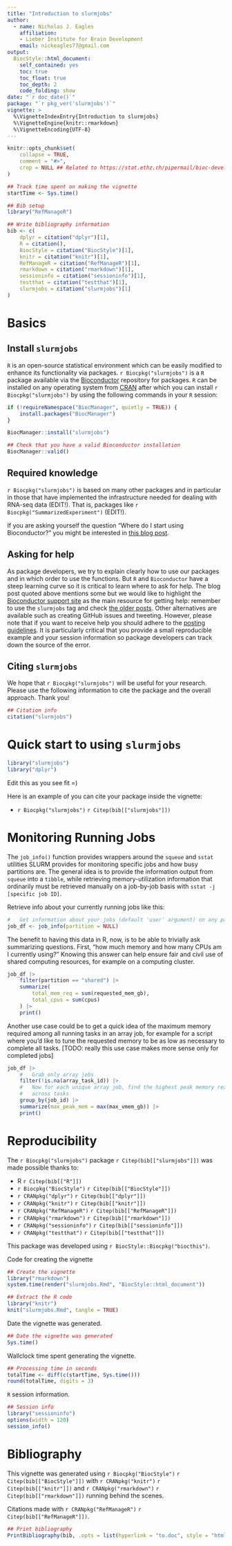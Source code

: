 ```yaml
---
title: "Introduction to slurmjobs"
author: 
  - name: Nicholas J. Eagles
    affiliation:
    - Lieber Institute for Brain Development
    email: nickeagles77@gmail.com
output: 
  BiocStyle::html_document:
    self_contained: yes
    toc: true
    toc_float: true
    toc_depth: 2
    code_folding: show
date: "`r doc_date()`"
package: "`r pkg_ver('slurmjobs')`"
vignette: >
  %\VignetteIndexEntry{Introduction to slurmjobs}
  %\VignetteEngine{knitr::rmarkdown}
  %\VignetteEncoding{UTF-8}  
---
```


```r
knitr::opts_chunk$set(
    collapse = TRUE,
    comment = "#>",
    crop = NULL ## Related to https://stat.ethz.ch/pipermail/bioc-devel/2020-April/016656.html
)
```


```r
## Track time spent on making the vignette
startTime <- Sys.time()

## Bib setup
library("RefManageR")

## Write bibliography information
bib <- c(
    dplyr = citation("dplyr")[1],
    R = citation(),
    BiocStyle = citation("BiocStyle")[1],
    knitr = citation("knitr")[1],
    RefManageR = citation("RefManageR")[1],
    rmarkdown = citation("rmarkdown")[1],
    sessioninfo = citation("sessioninfo")[1],
    testthat = citation("testthat")[1],
    slurmjobs = citation("slurmjobs")[1]
)
```

# Basics

## Install `slurmjobs`

`R` is an open-source statistical environment which can be easily modified to enhance its functionality via packages. `r Biocpkg("slurmjobs")` is a `R` package available via the [Bioconductor](http://bioconductor.org) repository for packages. `R` can be installed on any operating system from [CRAN](https://cran.r-project.org/) after which you can install `r Biocpkg("slurmjobs")` by using the following commands in your `R` session:

```r
if (!requireNamespace("BiocManager", quietly = TRUE)) {
    install.packages("BiocManager")
}

BiocManager::install("slurmjobs")

## Check that you have a valid Bioconductor installation
BiocManager::valid()
```

## Required knowledge

`r Biocpkg("slurmjobs")` is based on many other packages and in particular in those that have implemented the infrastructure needed for dealing with RNA-seq data (EDIT!). That is, packages like `r Biocpkg("SummarizedExperiment")` (EDIT!).

If you are asking yourself the question "Where do I start using Bioconductor?" you might be interested in [this blog post](http://lcolladotor.github.io/2014/10/16/startbioc/#.VkOKbq6rRuU).

## Asking for help

As package developers, we try to explain clearly how to use our packages and in which order to use the functions. But `R` and `Bioconductor` have a steep learning curve so it is critical to learn where to ask for help. The blog post quoted above mentions some but we would like to highlight the [Bioconductor support site](https://support.bioconductor.org/) as the main resource for getting help: remember to use the `slurmjobs` tag and check [the older posts](https://support.bioconductor.org/tag/slurmjobs/). Other alternatives are available such as creating GitHub issues and tweeting. However, please note that if you want to receive help you should adhere to the [posting guidelines](http://www.bioconductor.org/help/support/posting-guide/). It is particularly critical that you provide a small reproducible example and your session information so package developers can track down the source of the error.

## Citing `slurmjobs`

We hope that `r Biocpkg("slurmjobs")` will be useful for your research. Please use the following information to cite the package and the overall approach. Thank you!

```r
## Citation info
citation("slurmjobs")
```

# Quick start to using `slurmjobs`

```r
library("slurmjobs")
library("dplyr")
```

Edit this as you see fit =)

Here is an example of you can cite your package inside the vignette:

* `r Biocpkg("slurmjobs")` `r Citep(bib[["slurmjobs"]])`

# Monitoring Running Jobs

The `job_info()` function provides wrappers around the `squeue` and `sstat` utilities SLURM provides for monitoring specific jobs and how busy partitions are. The general idea is to provide the information output from `squeue` into a `tibble`, while retrieving memory-utilization information that ordinarily must be retrieved manually on a job-by-job basis with `sstat -j [specific job ID]`.

Retrieve info about your currently running jobs like this:

```r
#   Get information about your jobs (default 'user' argument) on any partition
job_df <- job_info(partition = NULL)
```

The benefit to having this data in R, now, is to be able to trivially ask summarizing questions. First, "how much memory and how many CPUs am I currently using?" Knowing this answer can help ensure fair and civil use of shared computing resources, for example on a computing cluster.

```r
job_df |>
    filter(partition == "shared") |>
    summarize(
        total_mem_req = sum(requested_mem_gb),
        total_cpus = sum(cpus)
    ) |>
    print()
```

Another use case could be to get a quick idea of the maximum memory required among all running tasks in an array job, for example for a script where you'd like to tune the requested memory to be as low as necessary to complete all tasks. [TODO: really this use case makes more sense only for completed jobs]

```r
job_df |>
    #   Grab only array jobs
    filter(!is.na(array_task_id)) |>
    #   Now for each unique array job, find the highest peak memory reached
    #   across tasks
    group_by(job_id) |>
    summarize(max_peak_mem = max(max_vmem_gb)) |>
    print()
```

# Reproducibility

The `r Biocpkg("slurmjobs")` package `r Citep(bib[["slurmjobs"]])` was made possible thanks to:

* R `r Citep(bib[["R"]])`
* `r Biocpkg("BiocStyle")` `r Citep(bib[["BiocStyle"]])`
* `r CRANpkg("dplyr")` `r Citep(bib[["dplyr"]])`
* `r CRANpkg("knitr")` `r Citep(bib[["knitr"]])`
* `r CRANpkg("RefManageR")` `r Citep(bib[["RefManageR"]])`
* `r CRANpkg("rmarkdown")` `r Citep(bib[["rmarkdown"]])`
* `r CRANpkg("sessioninfo")` `r Citep(bib[["sessioninfo"]])`
* `r CRANpkg("testthat")` `r Citep(bib[["testthat"]])`

This package was developed using `r BiocStyle::Biocpkg("biocthis")`.


Code for creating the vignette

```r
## Create the vignette
library("rmarkdown")
system.time(render("slurmjobs.Rmd", "BiocStyle::html_document"))

## Extract the R code
library("knitr")
knit("slurmjobs.Rmd", tangle = TRUE)
```

Date the vignette was generated.

```r
## Date the vignette was generated
Sys.time()
```

Wallclock time spent generating the vignette.

```r
## Processing time in seconds
totalTime <- diff(c(startTime, Sys.time()))
round(totalTime, digits = 3)
```

`R` session information.

```r
## Session info
library("sessioninfo")
options(width = 120)
session_info()
```



# Bibliography

This vignette was generated using `r Biocpkg("BiocStyle")` `r Citep(bib[["BiocStyle"]])`
with `r CRANpkg("knitr")` `r Citep(bib[["knitr"]])` and `r CRANpkg("rmarkdown")` `r Citep(bib[["rmarkdown"]])` running behind the scenes.

Citations made with `r CRANpkg("RefManageR")` `r Citep(bib[["RefManageR"]])`.

```r
## Print bibliography
PrintBibliography(bib, .opts = list(hyperlink = "to.doc", style = "html"))
```
